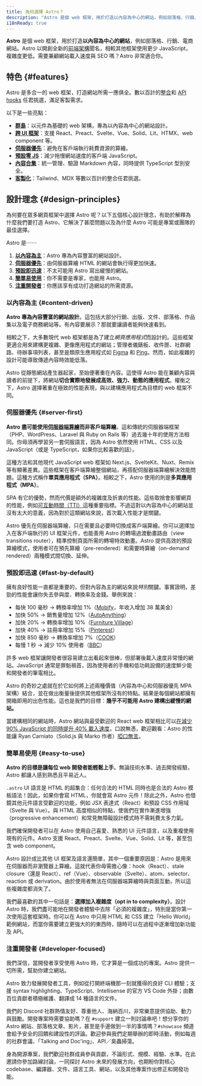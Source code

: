 ```yaml
---
title: 為何選擇 Astro？
description: "Astro 是個 web 框架，用於打造以內容為中心的網站，例如部落格、行銷、電商網站。進一步了解為何它是打造網站的絕佳選擇。"
i18nReady: true
---
```


**Astro** 是個 web 框架，用於打造**以內容為中心的網站**，例如部落格、行銷、電商網站。Astro 以開創全新的[前端架構](/zh-tw/concepts/islands/)聞名，相較其他框架使用更少 JavaScript，複雜度更低。需要兼顧網站載入速度與 SEO 嗎？Astro 非常適合你。

## 特色 \{#features\}

Astro 是多合一的 web 框架，打造網站所需一應俱全。數以百計的[整合](https://astro.build/integrations/)和 [API hooks](/zh-tw/reference/integrations-reference/) 任君挑選，滿足客製需求。

以下是一些亮點：

- **[群島](/zh-tw/concepts/islands/)**：以元件為基礎的 web 架構，專為以內容為中心的網站設計。
- **[跨 UI 框架](/zh-tw/guides/framework-components/)**：支援 React、Preact、Svelte、Vue、Solid、Lit、HTMX、web component 等。
- **[伺服器優先](/zh-tw/basics/rendering-modes/)**：避免在客戶端執行耗費資源的算繪。
- **[預設零 JS](/zh-tw/basics/astro-components/)**：減少拖慢網站速度的客戶端 JavaScript。
- **[內容合集](/zh-tw/guides/content-collections/)**：統一管理、驗證 Markdown 內容，同時提供 TypeScript 型別安全。
- **[客製化](/zh-tw/guides/integrations-guide/)**：Tailwind、MDX 等數以百計的整合任君挑選。

## 設計理念 \{#design-principles\}

為何要在眾多網頁框架中選擇 Astro 呢？以下五個核心設計理念，有助於解釋為什麼我們要打造 Astro、它解決了甚麼問題以及為什麼 Astro 可能是專案或團隊的最佳選擇。

Astro 是⋯⋯

1. **[以內容為主](#content-driven)**：Astro 專為內容豐富的網站設計。
2. **[伺服器優先](#server-first)**：由伺服器算繪 HTML 的網站會執行得更加快速。
3. **[預設即迅速](#fast-by-default)**：不太可能用 Astro 寫出緩慢的網站。
4. **[簡單易使用](#easy-to-use)**：你不需要是專家，也能用 Astro。
5. **[注重開發者](#developer-focused)**：你應該享有成功打造網站的所需資源。

### 以內容為主 \{#content-driven\}

**Astro 專為內容豐富的網站設計**。這包括大部分行銷、出版、文件、部落格、作品集以及電子商務網站等。有內容要展示？那就要讓讀者能夠快速看到。

相較之下，大多數現代 web 框架都是為了建立*網頁應用程式*而設計的。這些框架更適合用來建構更複雜、更像應用程式的網站；管理者儀錶板、收件匣、社群網路、待辦事項列表，甚至是類原生應用程式如 [Figma](https://figma.com/) 和 [Ping](https://ping.gg/)。然而，如此複雜的設計可能導致傳遞內容時效能低落。

Astro 從靜態網站產生器起家，至始便著重在內容。這使得 Astro 能在兼顧內容與讀者的前提下，將網站**切合實際地發展成高效、強力、動態的應用程式**。權衡之下，Astro 選擇著重在極致的性能表現，與以建構應用程式為目標的 web 框架不同。

### 伺服器優先 \{#server-first\}

**Astro 盡可能使用[伺服器端算繪](/zh-tw/basics/rendering-modes/)而非客戶端算繪**。這和傳統的伺服器端框架（PHP、WordPress、Laravel 與 Ruby on Rails 等）過去幾十年的使用方法相同。你毋須再學習另一套伺服語言，因為 Astro 依然使用 HTML、CSS 以及 JavaScript（或是 TypeScript，如果你比較喜歡的話）。

這種方法和其他現代 JavaScript web 框架如 Next.js、SvelteKit、Nuxt、Remix 等有顯著差異。這些框架在客戶端算繪整個網站，再搭配伺服器端算繪解決效能問題。這種方式稱作**單頁應用程式（SPA）**。相較之下，Astro 使用的則是**多頁應用程式（MPA）**。

SPA 有它的優勢，然而代價是額外的複雜度及折衷的性能。這些取捨會影響網頁的性能，例如[可互動時間（TTI）](https://web.dev/interactive/)這種重要指標。不過這對以內容為中心的網站並沒有太大的意義，因為對於這類網站來說，首次載入性能才是關鍵。

Astro 優先在伺服器端算繪，只在需要且必要時切換成客戶端算繪。你可以選擇加入在客戶端執行的 UI 框架元件，也能善用 Astro 的轉場過渡動畫路由（view transitions router），精準控制頁面所需的轉場特效動畫。Astro 提供高效的預設算繪模式，使用者可在預先算繪（pre-rendered）和需要時算繪（on-demand rendered）兩種模式間切換、延伸。

### 預設即迅速 \{#fast-by-default\}

擁有良好性能一直都是重要的，但對內容為主的網站來說*特別*關鍵。事實證明，差勁的性能會讓你失去參與度、轉換率及金錢。舉例來說：

- 每快 100 毫秒 → 轉換率增加 1%（[Mobify](https://web.dev/why-speed-matters/)，年收入增加 38 萬美金）
- 加快 50% → 銷售量增加 12%（[AutoAnything](https://www.digitalcommerce360.com/2010/08/19/web-accelerator-revs-conversion-and-sales-autoanything/)）
- 加快 20% → 轉換率增加 10%（[Furniture Village](https://www.thinkwithgoogle.com/intl/en-gb/marketing-strategies/app-and-mobile/furniture-village-and-greenlight-slash-page-load-times-boosting-user-experience/)）
- 加快 40% → 註冊率增加 15%（[Pinterest](https://medium.com/pinterest-engineering/driving-user-growth-with-performance-improvements-cfc50dafadd7)）
- 加快 850 毫秒 → 轉換率增加 7%（[COOK](https://web.dev/why-speed-matters/)）
- 每慢 1 秒 → 減少 10% 使用者（[BBC](https://www.creativebloq.com/features/how-the-bbc-builds-websites-that-scale)）

許多 web 框架讓開發者很容易建立出看起來很棒，但部署後載入速度非常慢的網站。JavaScript 通常是罪魁禍首，因為使用者的手機和低功耗設備的速度鮮少能和開發者的筆電相比。

Astro 的奇妙之處就在於它如何將上述兩種價值（內容為中心和伺服器優先 MPA 架構）結合，並在做出衡量後提供其他框架所沒有的特點。結果是每個網站都擁有開箱即用的出色性能。這也是我們的目標：**幾乎不可能用 Astro 建構出緩慢的網站。**

當建構相同的網站時，Astro 網站與最受歡迎的 React web 框架相比可以[在減少 90% JavaScript 的同時提升 40% 載入速度](https://twitter.com/t3dotgg/status/1437195415439360003)。口說無憑，歡迎觀看：Astro 的性能讓 Ryan Carniato（Solid.js 與 Marko 作者）[啞口無言](https://youtu.be/2ZEMb_H-LYE?t=8163)。


### 簡單易使用 \{#easy-to-use\}

**Astro 的目標是讓每位 web 開發者能輕鬆上手**。無論技術水準、過去開發經驗，Astro 都讓人感到熟悉且平易近人。

`.astro` UI 語言是 HTML 的超集合：任何合法的 HTML 同時也是合法的 Astro 模板語法！因此，如果你會寫 HTML，你就會寫 Astro 元件！除此之外，Astro 也借鏡其他元件語言受歡迎的功能，例如 JSX 表達式（React）和預設 CSS 作用域（Svelte 與 Vue）。與 HTML 高度相似的特點，使我們在實作漸進增強（progressive enhancement）和常見無障礙設計模式時不需耗費太多力氣。

我們確保開發者可以在 Astro 使用自己喜愛、熟悉的 UI 元件語言，以及重複使用現有的元件。Astro 支援 React、Preact、Svelte、Vue、Solid、Lit 等，甚至包含 web component。

Astro 設計成比其他 UI 框架及語言還簡單，其中一個重要原因是：Astro 是用來在伺服器而非瀏覽器上算繪。這就代表你毋需擔心像：hook（React）、stale closure（還是 React）、ref（Vue）、observable（Svelte）、atom、selector、reaction 或 derivation。由於使用者無法在伺服器端算繪時與頁面互動，所以這些複雜度都消失了。

我們最喜歡的其中一句話是：**選擇加入複雜度（opt in to complexity）**。設計 Astro 時，我們盡可能地在開發者體驗中去除「必須的複雜度」，特別是當你第一次使用這套框架時。你可以在 Astro 中只用 HTML 和 CSS 建立「Hello World」範例網站，而當你需要建立更強大的的東西時，隨時可以在過程中逐漸增加新功能及 API。

### 注重開發者 \{#developer-focused\}

我們深信，當開發者享受使用 Astro 時，它才算是一個成功的專案。Astro 提供一切所需，幫助你建立網站。

Astro 致力發展開發者工具，例如從打開終端機那一刻就獲得的良好 CLI 體驗；支援 syntax highlighting、TypeScript、Intellisense 的官方 VS Code 外掛；由數百位貢獻者積極維護、翻譯成 14 種語言的文件。

我們的 Discord 社群熱情友好、尊重他人、海納百川，非常樂意提供協助、動力與鼓勵。開發專案時需要協助嗎？在 `#support` 建立一則討論串吧！想分享你的 Astro 網站、部落格文章、影片，甚至是手邊做到一半的事情嗎？`#showcase` 頻道會給予安全的回饋和建設性的評論。歡迎參與我們定期舉辦的即時活動，例如每週的社群會議、「Talking and Doc'ing」、API／臭蟲掃蕩。

身為開源專案，我們歡迎社群成員參與貢獻，不論形式、規模、經驗、水準。在此邀請你參加路線討論，一同探討 Astro 未來的發展方向，也期盼你對核心 codebase、編譯器、文件、語言工具、網站，以及其他專案作出修正和開發功能。
